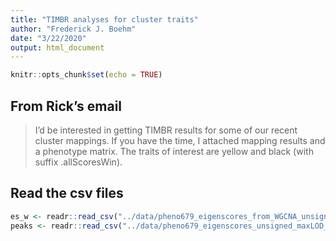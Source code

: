 ```yaml
---
title: "TIMBR analyses for cluster traits"
author: "Frederick J. Boehm"
date: "3/22/2020"
output: html_document
---
```


```r
knitr::opts_chunk$set(echo = TRUE)
```

## From Rick's email

> I’d be interested in getting TIMBR results for some of our recent cluster mappings. If you have the time, I attached mapping results and a phenotype matrix. The traits of interest are yellow and black (with suffix .allScoresWin).

## Read the csv files

```r
es_w <- readr::read_csv("../data/pheno679_eigenscores_from_WGCNA_unsigned.csv")
peaks <- readr::read_csv("../data/pheno679_eigenscores_unsigned_maxLOD_peaks.csv")
```